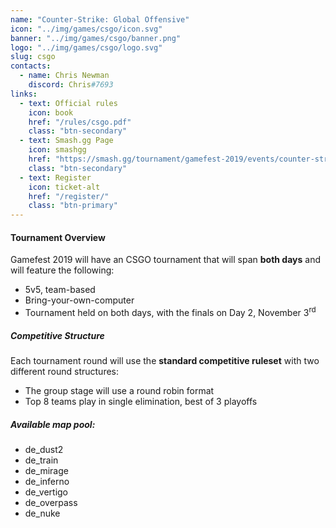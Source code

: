 ---
name: "Counter-Strike: Global Offensive"
icon: "../img/games/csgo/icon.svg"
banner: "../img/games/csgo/banner.png"
logo: "../img/games/csgo/logo.svg"
slug: csgo
contacts:
  - name: Chris Newman
    discord: Chris#7693
links:
  - text: Official rules
    icon: book
    href: "/rules/csgo.pdf"
    class: "btn-secondary"
  - text: Smash.gg Page
    icon: smashgg
    href: "https://smash.gg/tournament/gamefest-2019/events/counter-strike-global-offensive-5v5-byoc"
    class: "btn-secondary"
  - text: Register
    icon: ticket-alt
    href: "/register/"
    class: "btn-primary"
---

#### Tournament Overview

Gamefest 2019 will have an CSGO tournament that will span **both days** and will feature the following:

- 5v5, team-based
- Bring-your-own-computer
- Tournament held on both days, with the finals on Day 2, November 3<sup>rd</sup>

##### Competitive Structure

Each tournament round will use the **standard competitive ruleset** with two different round structures:

- The group stage will use a round robin format
- Top 8 teams play in single elimination, best of 3 playoffs

##### Available map pool:

- de_dust2
- de_train
- de_mirage
- de_inferno
- de_vertigo
- de_overpass
- de_nuke

<Contact contacts={props.contacts} />
